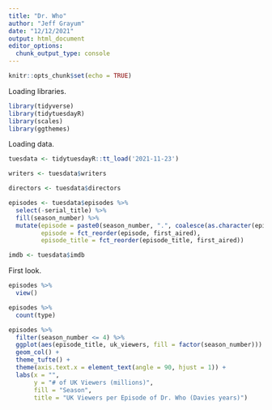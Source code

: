 ```yaml
---
title: "Dr. Who"
author: "Jeff Grayum"
date: "12/12/2021"
output: html_document
editor_options: 
  chunk_output_type: console
---
```


```r
knitr::opts_chunk$set(echo = TRUE)
```

Loading libraries.
```r
library(tidyverse)
library(tidytuesdayR)
library(scales)
library(ggthemes)
```

Loading data.
```r
tuesdata <- tidytuesdayR::tt_load('2021-11-23')

writers <- tuesdata$writers

directors <- tuesdata$directors

episodes <- tuesdata$episodes %>%
  select(-serial_title) %>%
  fill(season_number) %>%
  mutate(episode = paste0(season_number, ".", coalesce(as.character(episode_number, "X")), " ", episode_title),
         episode = fct_reorder(episode, first_aired),
         episode_title = fct_reorder(episode_title, first_aired))

imdb <- tuesdata$imdb
```

First look.
```r
episodes %>%
  view()

episodes %>%
  count(type)

episodes %>%
  filter(season_number <= 4) %>%
  ggplot(aes(episode_title, uk_viewers, fill = factor(season_number))) +
  geom_col() +
  theme_tufte() +
  theme(axis.text.x = element_text(angle = 90, hjust = 1)) +
  labs(x = "",
       y = "# of UK Viewers (millions)",
       fill = "Season",
       title = "UK Viewers per Episode of Dr. Who (Davies years)")

```

